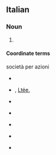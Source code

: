 {{also|spa|Spa|spA|spá|spå|śpa}}
==Italian==

===Noun===
{{head|it|noun|g=f|invariable}}

# {{abbreviation of|società per azioni|lang=it}} {{gloss|public limited company, PLC}}

====Coordinate terms====
; società per azioni
* {{l|en|LLC}} {{qualifier|English}}
* {{sense|Canada}} {{l|en|Ltd.}} {{qualifier|English}}, [[Ltée.]] {{qualifier|French}}
* {{sense|Germany}} {{l|de|GmbH}} {{qualifier|German}}
* {{sense|Netherlands}} {{l|nl|N.V.}} {{qualifier|Dutch}}
* {{sense|Sweden}} {{l|sv|AB}} {{qualifier|Swedish}}
* {{sense|UK}} {{l|en|PLC}} {{qualifier|English}}
* {{sense|USA}} {{l|en|Inc.}} {{qualifier|English}}